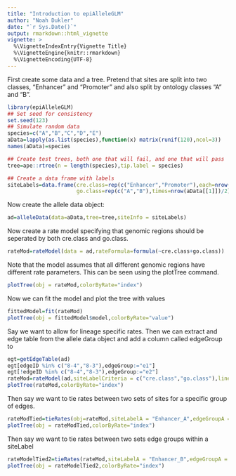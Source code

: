 ```yaml
---
title: "Introduction to epiAlleleGLM"
author: "Noah Dukler"
date: "`r Sys.Date()`"
output: rmarkdown::html_vignette
vignette: >
  %\VignetteIndexEntry{Vignette Title}
  %\VignetteEngine{knitr::rmarkdown}
  %\VignetteEncoding{UTF-8}
---
```


First create some data and a tree. Pretend that sites are split into two classes, "Enhancer" and "Promoter" and also split by ontology classes "A" and "B".

```r
library(epiAlleleGLM)
## Set seed for consistency
set.seed(123)
## Simulate random data
species=c("A","B","C","D","E")
aData=lapply(as.list(species),function(x) matrix(runif(120),ncol=3))
names(aData)=species

## Create test trees, both one that will fail, and one that will pass
tree=ape::rtree(n = length(species),tip.label = species)

## Create a data frame with labels
siteLabels=data.frame(cre.class=rep(c("Enhancer","Promoter"),each=nrow(aData[[1]])/2),
                      go.class=rep(c("A","B"),times=nrow(aData[[1]])/2))
```
Now create the allele data object:

```r
ad=alleleData(data=aData,tree=tree,siteInfo = siteLabels)
```

Now create a rate model specifying that genomic regions should be seperated by both cre.class and go.class.

```r
rateMod=rateModel(data = ad,rateFormula=formula(~cre.class+go.class))
```

Note that the model assumes that all different genomic regions have different rate parameters. This can be seen using the plotTree command.
 
```r
plotTree(obj = rateMod,colorByRate="index")
```
Now we can fit the model and plot the tree with values
```r
fittedModel=fit(rateMod)
plotTree(obj = fittedModel$model,colorByRate="value")
```

 
Say we want to allow for lineage specific rates. Then we can extract and edge table from the allele data object and add a column called edgeGroup to 

```r
egt=getEdgeTable(ad)
egt[edgeID %in% c("8-4","8-3"),edgeGroup:="e1"]
egt[!edgeID %in% c("8-4","8-3"),edgeGroup:="e2"]
rateMod=rateModel(ad,siteLabelCriteria = c("cre.class","go.class"),lineageTable = egt)
plotTree(rateMod,colorByRate="index")
```

Then say we want to tie rates between two sets of sites for a specific group of edges.

```r
rateModTied=tieRates(obj=rateMod,siteLabelA = "Enhancer_A",edgeGroupA = "e1",siteLabelB = "Enhancer_B",edgeGroupB = "e1")
plotTree(obj = rateModTied,colorByRate="index")
```

Then say we want to tie rates between two sets edge groups within a siteLabel

```r
rateModelTied2=tieRates(rateMod,siteLabelA = "Enhancer_B",edgeGroupA = "e1",siteLabelB = "Enhancer_B",edgeGroupB = "e2")
plotTree(obj = rateModelTied2,colorByRate="index")
```